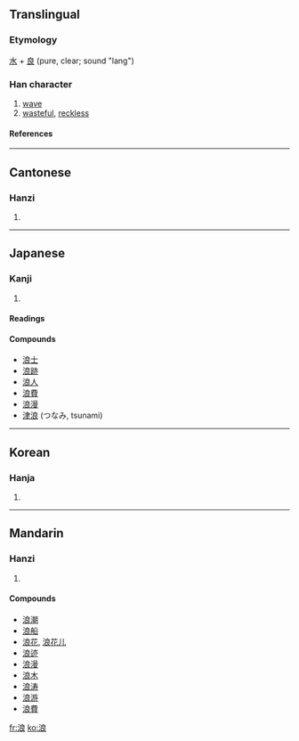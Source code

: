 {{see|浪}}

==Translingual==
===Etymology===
[[水]] + [[良]] (pure, clear; sound "lang")
===Han character===
{{Han char|rn=85|rad=水|as=07|sn=10|four=3713<sub>2</sub>|canj=水戈日女 (EIAV)}}
# [[wave]]
# [[wasteful]], [[reckless]]
====References====
{{Han ref|kx=0624.180|dkj=17482|dj=1022.030|hdz=31634.060|uh=6D6A|ud=28010|bh=AEF6|bd=44790}}

----
==Cantonese==
===Hanzi===
{{yue-hanzi|jyut=|y=long6}}
# {{defn|Cantonese}}

----
==Japanese==
===Kanji===
{{ja-kanji|grade=c|rs=水07}}
# {{defn|Japanese}} 
====Readings====
{{ja-readings|on=[[ろう]] (rō), [[らん]] (ran)|kun=[[なみ]] (nami)}}

====Compounds====
*[[浪士]]
*[[浪跡]]
*[[浪人]]
*[[浪費]]
*[[浪漫]]
*[[津浪]] (つなみ, tsunami)

----
==Korean==
===Hanja===
{{ko-hanja|hangeul=[[랑]]>[[낭]]|eumhun=|rv=rang>nang|mr=rang>nang|y=lang>nang}}
# {{defn|Korean}}

----
==Mandarin==
===Hanzi===
{{cmn-hanzi|pin=[[láng]] (lang2), [[làng]] (lang4)|wg=lang<sup>2</sup>, lang<sup>4</sup>}}
# {{defn|Mandarin}}

====Compounds====
*[[浪潮]]
*[[浪船]]
*[[浪花]], [[浪花儿]]
*[[浪迹]]
*[[浪漫]]
*[[浪木]]
*[[浪涛]]
*[[浪游]]
*[[浪費]]

[[fr:浪]]
[[ko:浪]]